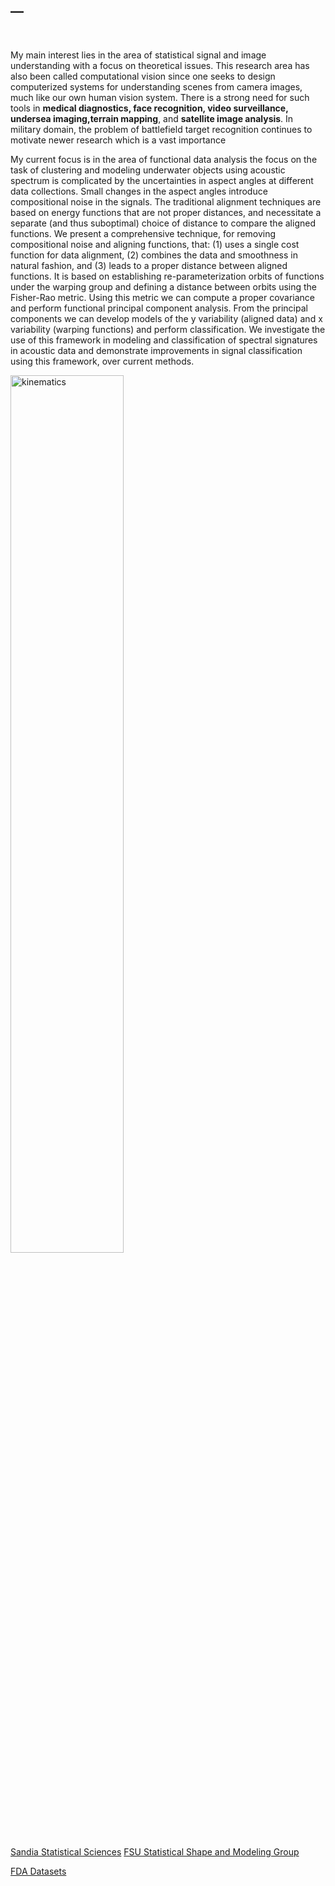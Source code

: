 ---
---

<link rel="stylesheet" href="styles.css" type="text/css" />
<br>

My main interest lies in the area of statistical signal and image understanding with a focus on theoretical issues. This research area has also been called computational vision since one seeks to design computerized systems for understanding scenes from camera images, much like our own human vision system. There is a strong need for such tools in **medical diagnostics, face recognition, video surveillance, undersea imaging,terrain mapping**, and **satellite image analysis**. In military domain, the problem of battlefield target recognition continues to motivate newer research which is a vast importance


My current focus is in the area of functional data analysis the focus on the task of clustering and modeling underwater objects using acoustic spectrum is complicated by the uncertainties in aspect angles at different data collections. Small changes in the aspect angles introduce compositional noise in the signals. The traditional alignment techniques are based on energy functions that are not proper distances, and necessitate a separate (and thus suboptimal) choice of distance to compare the aligned functions. We present a comprehensive technique, for removing compositional noise and aligning functions, that: (1) uses a single cost function for data alignment, (2) combines the data and smoothness in natural fashion, and (3) leads to a proper distance between aligned functions. It is based on establishing re-parameterization orbits of functions under the warping group and defining a distance between orbits using the Fisher-Rao metric. Using this metric we can compute a proper covariance and perform functional principal component analysis. From the principal components we can develop models of the y variability (aligned data) and x variability (warping functions) and perform classification. We investigate the use of this framework in modeling and classification of spectral signatures in acoustic data and demonstrate improvements in signal classification using this framework, over current methods.

<img src="images/ResearchFigure.jpg" alt="kinematics" style="width:60%; border:0px solid">

[Sandia Statistical Sciences](http://www.sandia.gov/statistics/)
[FSU Statistical Shape and Modeling Group](http://ssamg.stat.fsu.edu/)

[FDA Datasets](https://github.com/jdtuck/fda_datasets)
